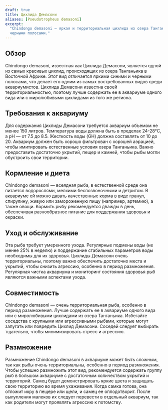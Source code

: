 ```yaml
---
draft: true
title: Цихлида Демасони
aliases: [Pseudotropheus demasoni]
excerpt:
  "Chindongo demasoni — яркая и территориальная цихлида из озера Танганьика, известная своими выразительными синими и
  черными полосами."
---
```


## Обзор

Chindongo demasoni, известная как Цихлида Демасони, является одной из самых красивых цихлид, происходящих из озера
Танганьика в Восточной Африке. Этот вид отличается яркими синими и черными полосами, что делает его одним из самых
востребованных видов среди аквариумистов. Цихлида Демасони известна своей территориальностью, поэтому лучше содержать ее
в аквариуме одного вида или с миролюбивыми цихлидами из того же региона.

## Требования к аквариуму

Для содержания Цихлиды Демасони требуется аквариум объемом не менее 150 литров. Температура воды должна быть в пределах
24-28°C, а pH — от 7.5 до 8.5. Жесткость воды (GH) должна составлять от 10 до 20. Аквариум должен быть хорошо фильтрован
с хорошей аэрацией, чтобы имитировать естественные условия озера Танганьика. Важно предоставить достаточно укрытий,
пещер и камней, чтобы рыбы могли обустроить свои территории.

## Кормление и диета

Chindongo demasoni — всеядная рыба, в естественной среде она питается водорослями, мелкими беспозвоночными и детритом. В
аквариуме ей можно давать качественные корма в виде гранул, спирулину, живую или замороженную пищу (например, артемию),
а также овощи. Кормить рыбу рекомендуется дважды в день, обеспечивая разнообразное питание для поддержания здоровья и
окраски.

## Уход и обслуживание

Эта рыба требует умеренного ухода. Регулярные подмены воды (не менее 25% в неделю) и поддержание стабильных параметров
воды необходимы для их здоровья. Цихлиды Демасони очень территориальны, поэтому важно обеспечить достаточно места и
укрытий, чтобы снизить агрессию, особенно в период размножения. Регулярная чистка аквариума и мониторинг состояния
здоровья рыб являются важными аспектами ухода.

## Совместимость

Chindongo demasoni — очень территориальная рыба, особенно в период размножения. Лучше содержать ее в аквариуме одного
вида или с миролюбивыми цихлидами из озера Танганьика. Избегайте соседства с крупными или агрессивными рыбами, которые
могут запугать или повредить Цихлид Демасони. Соседей следует выбирать тщательно, чтобы минимизировать стресс и
агрессию.

## Размножение

Размножение Chindongo demasoni в аквариуме может быть сложным, так как рыбы очень территориальны, особенно в период
размножения. Чтобы успешно размножить этот вид, рекомендуется содержать группу рыб в большом аквариуме с достаточным
количеством укрытий и территорий. Самец будет демонстрировать яркие цвета и защищать свою территорию во время
ухаживания. Когда самка готова, она отложит икру в пещере или щели, и самец ее оплодотворит. После вылупления малеков их
следует перевести в отдельный аквариум, так как родители могут проявлять агрессию к потомству.
